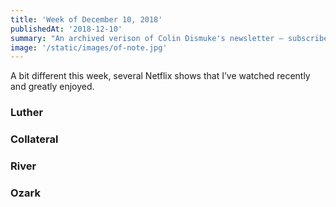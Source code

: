```yaml
---
title: 'Week of December 10, 2018'
publishedAt: '2018-12-10'
summary: "An archived verison of Colin Dismuke's newsletter – subscribe to get it in your inbox."
image: '/static/images/of-note.jpg'
---
```


A bit different this week, several Netflix shows that I’ve watched
recently and greatly enjoyed.

### Luther

### Collateral

### River

### Ozark
